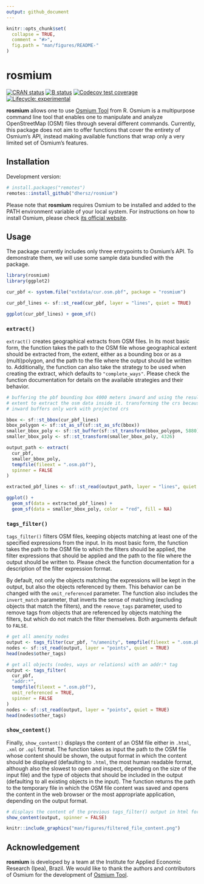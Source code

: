 ```yaml
---
output: github_document
---
```


```r
knitr::opts_chunk$set(
  collapse = TRUE,
  comment = "#>",
  fig.path = "man/figures/README-"
)
```

# rosmium

[![CRAN
status](https://www.r-pkg.org/badges/version/rosmium)](https://CRAN.R-project.org/package=rosmium)
[![B
status](https://github.com/dhersz/rosmium/workflows/check/badge.svg)](https://github.com/dhersz/rosmium/actions?query=workflow%3Acheck)
[![Codecov test
coverage](https://codecov.io/gh/dhersz/rosmium/branch/main/graph/badge.svg)](https://app.codecov.io/gh/dhersz/rosmium?branch=main)
[![Lifecycle:
experimental](https://img.shields.io/badge/lifecycle-experimental-orange.svg)](https://lifecycle.r-lib.org/articles/stages.html)

**rosmium** allows one to use [Osmium Tool](https://osmcode.org/osmium-tool/)
from R. Osmium is a multipurpose command line tool that enables one to
manipulate and analyze OpenStreetMap (OSM) files through several different
commands. Currently, this package does not aim to offer functions that cover the
entirety of Osmium's API, instead making available functions that wrap only a
very limited set of Osmium's features. 

## Installation

Development version:

```r
# install.packages("remotes")
remotes::install_github("dhersz/rosmium")
```

Please note that **rosmium** requires Osmium to be installed and added to the
PATH environment variable of your local system. For instructions on how to
install Osmium, please check [its official
website](https://osmcode.org/osmium-tool/#download).

## Usage

The package currently includes only three entrypoints to Osmium's API. To
demonstrate them, we will use some sample data bundled with the package.

```r
library(rosmium)
library(ggplot2)

cur_pbf <- system.file("extdata/cur.osm.pbf", package = "rosmium")

cur_pbf_lines <- sf::st_read(cur_pbf, layer = "lines", quiet = TRUE)

ggplot(cur_pbf_lines) + geom_sf()
```

### `extract()`

`extract()` creates geographical extracts from OSM files. In its most basic
form, the function takes the path to the OSM file whose geographical extent
should be extracted from, the extent, either as a bounding box or as a
(multi)polygon, and the path to the file where the output should be written to.
Additionally, the function can also take the strategy to be used when creating
the extract, which defaults to `"complete_ways"`. Please check the function
documentation for details on the available strategies and their behavior.

```r
# buffering the pbf bounding box 4000 meters inward and using the result
# extent to extract the osm data inside it. transforming the crs because
# inward buffers only work with projected crs

bbox <- sf::st_bbox(cur_pbf_lines)
bbox_polygon <- sf::st_as_sf(sf::st_as_sfc(bbox))
smaller_bbox_poly <- sf::st_buffer(sf::st_transform(bbox_polygon, 5880), -4000)
smaller_bbox_poly <- sf::st_transform(smaller_bbox_poly, 4326)

output_path <- extract(
  cur_pbf,
  smaller_bbox_poly,
  tempfile(fileext = ".osm.pbf"),
  spinner = FALSE
)

extracted_pbf_lines <- sf::st_read(output_path, layer = "lines", quiet = TRUE)

ggplot() +
  geom_sf(data = extracted_pbf_lines) +
  geom_sf(data = smaller_bbox_poly, color = "red", fill = NA)
```

### `tags_filter()`

`tags_filter()` filters OSM files, keeping objects matching at least one of the
specified expressions from the input. In its most basic form, the function takes
the path to the OSM file to which the filters should be applied, the filter
expressions that should be applied and the path to the file where the output
should be written to. Please check the function documentation for a description
of the filter expression format.

By default, not only the objects matching the expressions will be kept in the
output, but also the objects referenced by them. This behavior can be changed
with the `omit_referenced` parameter. The function also includes the
`invert_match` parameter, that inverts the sense of matching (excluding objects
that match the filters), and the `remove_tags` parameter, used to remove tags
from objects that are referenced by objects matching the filters, but which do
not match the filter themselves. Both arguments default to `FALSE`.

```r
# get all amenity nodes
output <- tags_filter(cur_pbf, "n/amenity", tempfile(fileext = ".osm.pbf"))
nodes <- sf::st_read(output, layer = "points", quiet = TRUE)
head(nodes$other_tags)

# get all objects (nodes, ways or relations) with an addr:* tag
output <- tags_filter(
  cur_pbf,
  "addr:*",
  tempfile(fileext = ".osm.pbf"),
  omit_referenced = TRUE,
  spinner = FALSE
)
nodes <- sf::st_read(output, layer = "points", quiet = TRUE)
head(nodes$other_tags)
```

### `show_content()`

Finally, `show_content()` displays the content of an OSM file either in `.html`,
`.xml` or `.opl` format. The function takes as input the path to the OSM file
whose content should be shown, the output format in which the content should be
displayed (defaulting to `.html`, the most human readable format, although also
the slowest to open and inspect, depending on the size of the input file) and
the type of objects that should be included in the output (defaulting to all
existing objects in the input). The function returns the path to the temporary
file in which the OSM file content was saved and opens the content in the web
browser or the most appropriate application, depending on the output format.

```r
# displays the content of the previous tags_filter() output in html format
show_content(output, spinner = FALSE)
```

```r
knitr::include_graphics("man/figures/filtered_file_content.png")
```

## Acknowledgement

**rosmium** is developed by a team at the Institute for Applied Economic
Research (Ipea), Brazil. We would like to thank the authors and contributors of
Osmium for the development of [Osmium
Tool](https://github.com/osmcode/osmium-tool).
